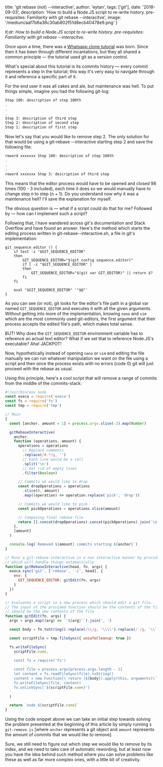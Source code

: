 
  title: 'git rebase (not) --interactive',
  author: 'eytan',
  tags: ['git'],
  date: '2018-09-03',
  description:
    'How to build a Node.JS script to re-write history. pre-requisites: Familiarity with git rebase --interacitve',
  image: '/medium/aaf7b6a36c30ab802f51d8ecb40478e9.png'
}


_tl;dr: How to build a Node.JS script to re-write history. pre-requisites: Familiarity with git rebase --interacitve._

Once upon a time, there was a [Whatsapp clone tutorial](https://github.com/Urigo/whatsapp-textrepo-angularcli-express) was born. Since then it has been through different incantations, but they all shared a common principle — the tutorial used git as a version control.

What's special about this tutorial is its commits history — every commit represents a step in the tutorial; this way it's very easy to navigate through it and reference a specific part of it.

For the end user it was all cakes and ale, but maintenance was hell. To put things simple, imagine you had the following git-log:

```bash
Step 100: description of step 100th
.
.
.
Step 3: description of third step
Step 2: description of second step
Step 1: description of first step
```

Now let's say that you would like to remove step 2. The only solution for that would be using a git-rebase --interactive starting step 2 and save the following file:

```bash
reword xxxxxxx Step 100: description of step 100th
.
.
.
reword xxxxxxx Step 3: description of third step
```

This means that the editor process would have to be opened and closed 98 times (100 - 3 included), each time it does so we would manually have to change step n to step (n + 1). Do you understand now why it was a maintenance hell? I'll save the explanation for myself.

The obvious question is — what if a script could do that for me? Followed by — how can I implement such a script?

Following that, I have wandered across git's documentation and Stack Overflow and have found an answer. Here's the method which starts the editing process written in git-rebase--interactive.sh, a file in git's implementation:

```shell
git_sequence_editor () {
	if test -z "$GIT_SEQUENCE_EDITOR"
	then
		GIT_SEQUENCE_EDITOR="$(git config sequence.editor)"
		if [ -z "$GIT_SEQUENCE_EDITOR" ]
		then
			GIT_SEQUENCE_EDITOR="$(git var GIT_EDITOR)" || return $?
		fi
	fi

	eval "$GIT_SEQUENCE_EDITOR" '"$@"'
}
```

As you can see (or not), git looks for the editor's file path in a global var named `GIT_SEQUENCE_EDITOR` and executes it with all the given arguments. Without getting into more of the implementation, knowing `nano` and `vim` which are the most commonly used git-editors, the first argument that their process accepts the edited file's path, which makes total sense.

BUT! Why does the `GIT_SEQUENCE_EDITOR` environment variable has to reference an actual text editor? What if we set that to reference Node.JS's executable? Aha! JACKPOT!

Now, hypothetically instead of opening `nano` or `vim` and editing the file manually we can run whatever manipulation we want on the file using a script and then once the process exists with no errors (code 0) git will just proceed with the rebase as usual.

Using this principle, here's a cool script that will remove a range of commits from the middle of the commits-stack:

```javascript
#!/usr/bin/env node
const execa = require('execa')
const fs = require('fs')
const tmp = require('tmp')

// Main
{
  const [anchor, amount = 1] = process.argv.slice(-2).map(Number)

  gitRebaseInteractive(
    anchor,
    function (operations, amount) {
      operations = operations
        // Replace comments
        .replace(/#.*/g, '')
        // Each line would be a cell
        .split('\n')
        // Get rid of empty lines
        .filter(Boolean)

      // Commits we would like to drop
      const dropOperations = operations
        .slice(0, amount)
        .map((operation) => operation.replace('pick', 'drop'))

      // Commits we would like to pick
      const pickOperations = operations.slice(amount)

      // Composing final rebase file
      return [].concat(dropOperations).concat(pickOperations).join('\n')
    },
    [amount]
  )

  console.log(`Removed ${amount} commits starting ${anchor}`)
}

// Runs a git-rebase-interactive in a non interactive manner by providing a script
// which will handle things automatically
function gitRebaseInteractive(head, fn, args) {
  execa.sync('git', ['rebase', '-i', head], {
    env: {
      GIT_SEQUENCE_EDITOR: gitEdit(fn, args)
    }
  })
}

// Evaluates a script in a new process which should edit a git file.
// The input of the provided function should be the contents of the file and the output
// should be the new contents of the file
function gitEdit(fn, args) {
  args = args.map((arg) => `'${arg}'`).join(', ')

  const body = fn.toString().replace(/\\/g, '\\\\').replace(/`/g, '\\`')

  const scriptFile = tmp.fileSync({ unsafeCleanup: true })

  fs.writeFileSync(
    scriptFile.name,
    `
    const fs = require('fs')

    const file = process.argv[process.argv.length - 1]
    let content = fs.readFileSync(file).toString()
    content = new Function(\`return (${body}).apply(this, arguments)\`)(content, ${args})
    fs.writeFileSync(file, content)
    fs.unlinkSync('${scriptFile.name}')
  `
  )

  return `node ${scriptFile.name}`
}
```

Using the code snippet above we can take an initial step towards solving the problem presented at the beginning of this article by simply running `$ git-remove.js` \[where `anchor` represents a git object and `amount` represents the amount of commits that we would like to remove].

Sure, we still need to figure out which step we would like to remove by its index, and we need to take care of automatic rewording, but at least now you have the idea behind such method where you can solve problems like these as well as far more complex ones, with a little bit of creativity.
